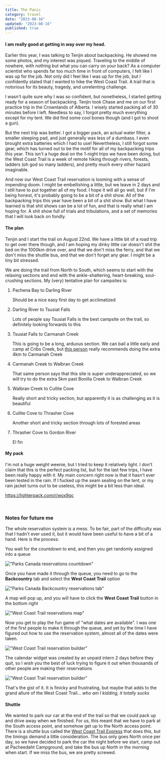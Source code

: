 ```yaml
---
title: The Panic
category: travel
date: "2023-08-16"
updated: "2023-08-16"
published: true
---
```


#### I am really good at getting in way over my head.

Earlier this year, I was talking to Tenjin about backpacking. He showed me some photos, and my interest was piqued. Traveling to the middle of nowhere, with nothing but what you can carry on your back? As a computer scientist who spends far too much time in front of computers, I felt like I was up for the job. Not only did I feel like I was up for the job, but I confidently stated that I wanted to hike the West Coast Trail. A trail that is notorious for its beauty, tragedy, and unrelenting challenge.

I wasn't quite sure why I was so confident, but nonetheless, I started getting ready for a season of backpacking. Tenjin took Chase and me on our first practice trip in the Crownlands of Alberta. I wisely started packing all of 30 minutes before I left. Needless to say, I forgot pretty much everything except for my tent. We did find some cool bones though (and I got to shoot a gun).

But the next trip was better. I got a bigger pack, an actual water filter, a smaller sleeping pad, and just generally was less of a dumbass. I even brought extra batteries which I had to use! Nevertheless, I still forgot some gear, which has turned out to be the motif for all of my backpacking trips this year. This isn't a huge deal on the 1-night trips we have been doing, but the West Coast Trail is a week of remote hiking through rivers, forests, ladders (oh god so many ladders), and pretty much every other hazard imaginable.

And now our West Coast Trail reservation is looming with a sense of impending doom. I might be embellishing a little, but we leave in 2 days and I still have to put together all of my food. I hope it will all go well, but if I'm being honest, it's probably going to be a bit of a shit show. All of the backpacking trips this year have been a bit of a shit show. But what I have learned is that shit shows can be a lot of fun, and that is really what I am hoping for. A shit show full of trials and tribulations, and a set of memories that I will look back on fondly.

#### The plan

Tenjin and I start the trail on August 22nd. We have a little bit of a road trip to get over there though, and I am hoping my dinky little car doesn't shit the bed on the 1000km drive over, and that we don't miss the ferry, and that we don't miss the shuttle bus, and that we don't forget any gear. I might be a tiny bit stressed.

We are doing the trail from North to South, which seems to start with the relaxing sections and end with the ankle-shattering, heart-breaking, soul-crushing sections. My (very) tentative plan for campsites is:

1. Pachena Bay to Darling River

   Should be a nice easy first day to get acclimatized

2. Darling River to Tsusiat Falls

   Lots of people say Tsusiat Falls is the best campsite on the trail, so definitely looking forwards to this

3. Tsusiat Falls to Carmanah Creek

   This is going to be a long, arduous section. We can bail a little early and camp at Cribs Creek, but [this person](https://hikewct.com/index.php/campsites) really recommends doing the extra 4km to Carmanah Creek

4. Carmanah Creek to Walbran Creek

   That same person says that this site is super underappreciated, so we will try to do the extra 5km past Bonilla Creek to Walbran Creek

5. Walbran Creek to Cullite Cove

   Really short and tricky section, but apparently it is as challenging as it is beautiful

6. Cullite Cove to Thrasher Cove

   Another short and tricky section through lots of forested areas

7. Thrasher Cove to Gordon River

   El fin

#### My pack

I'm not a huge weight weenie, but I tried to keep it relatively light. I don't claim that this is the perfect packing list, but for the last few trips, I have been really happy with it. My main concern right now is that it hasn't ever been tested in the rain. If I fucked up the seam sealing on the tent, or my rain jacket turns out to be useless, this might be a bit less than ideal.

https://lighterpack.com/r/wox9qc

<br class="h-10" />

### Notes for future me

The whole reservation system is a mess. To be fair, part of the difficulty was that I hadn't ever used it, but it would have been useful to have a bit of a hand. Here is the process:

You wait for the countdown to end, and then you get randomly assigned into a queue

!["Parks Canada reservations countdown"](/images/wct-queue.png)

Once you have made it through the queue, you need to go to the **Backcountry** tab and select the **West Coast Trail** option

!["Parks Canada Backcountry reservations tab"](/images/wct-tab.png)

A map will pop up, and you will have to click the **West Coast Trail** button in the bottom right

!["West Coast Trail reservations map"](/images/wct-map.png)

Now you get to play the fun game of "what dates are available". I was one of the first people to make it through the queue, and yet by the time I have figured out how to use the reservation system, almost all of the dates were taken.

!["West Coast Trail reservation builder"](/images/wct-build.png)

The calendar widget was created by an unpaid intern 2 days before they quit, so I wish you the best of luck trying to figure it out when thousands of other people are making their reservations

!["West Coast Trail reservation builder"](/images/wct-calendar.png)

That's the gist of it. It is finicky and frustrating, but maybe that adds to the grand allure of the West Coast Trail... _who am I kidding, it totally sucks_

#### Shuttle

We wanted to park our car at the end of the trail so that we could pack up and drive away when we finished. For us, this meant that we have to park at the South access point, and somehow get up to the North access point. There is a shuttle bus called the [West Coast Trail Express](https://trailbus.com/) that does this, but the timings demand a little consideration. The bus only goes North once per day, so we have decided to park the car the night before we start, camp out at Pacheedaht Campground, and take the bus up North in the morning when start. If we miss the bus, we are pretty screwed.
